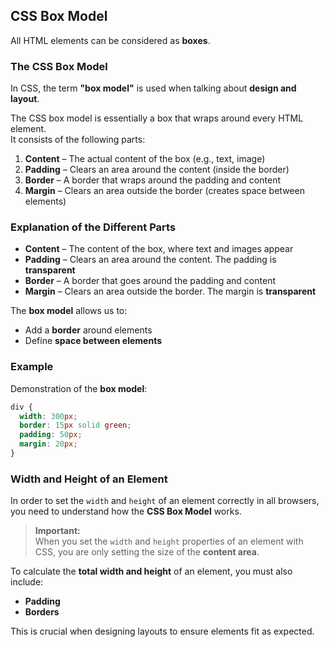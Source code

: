 ## CSS Box Model

All HTML elements can be considered as **boxes**.

### The CSS Box Model

In CSS, the term **"box model"** is used when talking about **design and layout**.

The CSS box model is essentially a box that wraps around every HTML element.  
It consists of the following parts:

1. **Content** – The actual content of the box (e.g., text, image)
2. **Padding** – Clears an area around the content (inside the border)
3. **Border** – A border that wraps around the padding and content
4. **Margin** – Clears an area outside the border (creates space between elements)

### Explanation of the Different Parts

- **Content** – The content of the box, where text and images appear
- **Padding** – Clears an area around the content. The padding is **transparent**
- **Border** – A border that goes around the padding and content
- **Margin** – Clears an area outside the border. The margin is **transparent**

The **box model** allows us to:

- Add a **border** around elements
- Define **space between elements**
### Example

Demonstration of the **box model**:

```css
div {
  width: 300px;
  border: 15px solid green;
  padding: 50px;
  margin: 20px;
}
```
### Width and Height of an Element

In order to set the `width` and `height` of an element correctly in all browsers, you need to understand how the **CSS Box Model** works.

> **Important:**  
> When you set the `width` and `height` properties of an element with CSS, you are only setting the size of the **content area**.

To calculate the **total width and height** of an element, you must also include:

- **Padding**
- **Borders**

This is crucial when designing layouts to ensure elements fit as expected.
